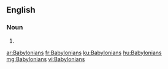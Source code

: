 ==English==

===Noun===
{{head|en|plural}}

# {{plural of|Babylonian|lang=en|nocat=1}}

[[ar:Babylonians]]
[[fr:Babylonians]]
[[ku:Babylonians]]
[[hu:Babylonians]]
[[mg:Babylonians]]
[[vi:Babylonians]]